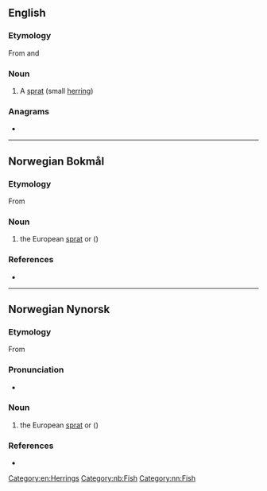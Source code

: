 ==English==

===Etymology===
From {{der|en|no|brisling}} and {{der|en|da|brisling}}

===Noun===
{{en-noun|brisling|brislings}}

# A [[sprat]] (small [[herring]])

===Anagrams===
* {{anagrams|en|birlings}}

[[Category:en:Herrings]]

----

==Norwegian Bokmål==
{{wikipedia|lang=no}}

===Etymology===
From {{etyl|nds-de|nb}} {{m|nds-de|bretling}}

===Noun===
{{nb-noun-m1}}

# the European [[sprat]] or {{l|en|brisling}} ({{taxlink|Sprattus sprattus|species|noshow=1}})

===References===
* {{R:The Bokmål Dictionary}}

[[Category:nb:Fish]]

----

==Norwegian Nynorsk==
{{wikipedia|lang=nn}}

===Etymology===
From {{etyl|nds-de|nn}} {{m|nds-de|bretling}}

===Pronunciation===
* {{IPA|/²brɪslɪŋ/|lang=no}}

===Noun===
{{nn-noun-m1}}

# the European [[sprat]] or {{l|en|brisling}} ({{taxlink|Sprattus sprattus|species|noshow=1}})

===References===
* {{R:The Nynorsk Dictionary}}

[[Category:nn:Fish]]